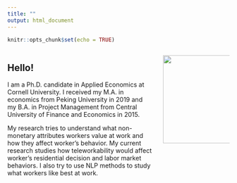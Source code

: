 ```yaml
---
title: ""
output: html_document
---
```


```r
knitr::opts_chunk$set(echo = TRUE)
```


<style>
  .column-left{
    float: left;
    width: 65%;
    text-align: left;
  }
.column-right{
  float: right;
  width: 30%;
  text-align: right;
}
</style>

<div class="column-left">
## Hello!
I am a Ph.D. candidate in Applied Economics at Cornell University. I received my M.A. in economics from Peking University in 2019 and my B.A. in Project Management from Central University of Finance and Economics in 2015.

My research tries to understand what non-monetary attributes workers value at work and how they affect worker's behavior. My current research studies how teleworkability would affect worker's residential decision and labor market behaviors. I also try to use NLP methods to study what workers like best at work.
</div>

<div class="column-right">
<img style="float right;" src="images/Xiaoying-Liu.JPG" width="200px"> 
</div>
